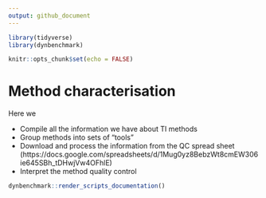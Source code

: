 ```yaml
---
output: github_document
---
```


```r
library(tidyverse)
library(dynbenchmark)

knitr::opts_chunk$set(echo = FALSE)
```

# Method characterisation

Here we

- Compile all the information we have about TI methods
- Group methods into sets of "tools"
- Download and process the information from the QC spread sheet (https://docs.google.com/spreadsheets/d/1Mug0yz8BebzWt8cmEW306ie645SBh_tDHwjVw4OFhlE)
- Interpret the method quality control

```r
dynbenchmark::render_scripts_documentation()
```
